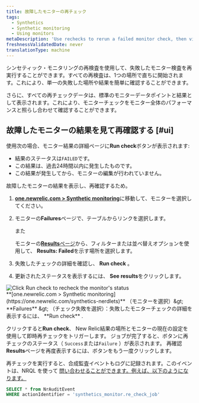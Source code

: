 ```yaml
---
title: 故障したモニターの再チェック
tags:
  - Synthetics
  - Synthetic monitoring
  - Using monitors
metaDescription: 'Use rechecks to rerun a failed monitor check, then view the status and details on the Results page.'
freshnessValidatedDate: never
translationType: machine
---
```


シンセティック・モニタリングの再検査を使用して、失敗したモニター検査を再実行することができます。すべての再検査は、1つの場所で直ちに開始されます。これにより、単一の失敗した場所や結果を簡単に確認することができます。

さらに、すべての再チェックデータは、標準のモニターデータポイントと結果として表示されます。これにより、モニターチェックをモニター全体のパフォーマンスと照らし合わせて確認することができます。

## 故障したモニターの結果を見て再確認する [#ui]

使用<Icon name="fe-rotate-cw" />次の場合、モニター結果の詳細ページに<DNT>**Run check**</DNT>ボタンが表示されます:

* 結果のステータスは`FAILED`です。
* この結果は、過去24時間以内に発生したものです。
* この結果が発生してから、モニターの編集が行われていません。

故障したモニターの結果を表示し、再確認するため。

1. <DNT>**[one.newrelic.com &gt; Synthetic monitoring](https://one.newrelic.com/synthetics-nerdlets)**</DNT>に移動して、モニターを選択してください。

2. モニターの<DNT>**Failures**</DNT>ページで、テーブルからリンクを選択します。

   また

   モニターの[<DNT>**Results**</DNT>ページ](/docs/synthetics/new-relic-synthetics/using-monitors/view-monitor-results)から、フィルターまたは並べ替えオプションを使用して、 <DNT>**Results: Failed**</DNT>を示す場所を選択します。

3. 失敗したチェックの詳細を確認し、 <Icon name="fe-rotate-cw" /><DNT>**Run check**</DNT> 。

4. 更新されたステータスを表示するには、 <DNT>**See results**</DNT>をクリックします。

<img title="Click Run check to recheck the monitor's status" alt="Click Run check to recheck the monitor's status" src="/images/synthetic_screenshot-full_recheck-run-failure.webp" />

<figcaption>
  <DNT>**[one.newrelic.com &gt; Synthetic monitoring](https://one.newrelic.com/synthetics-nerdlets)**</DNT> （モニターを選択）&amp;gt; <DNT>**Failures**</DNT> &amp;gt; （チェック失敗を選択）：失敗したモニターチェックの詳細を表示するには、 <Icon name="fe-rotate-cw" /><DNT>**Run check**</DNT> .
</figcaption>

クリックすると<Icon name="fe-rotate-cw" /><DNT>**Run check**</DNT>、 New Relic結果の場所とモニターの現在の設定を使用して即時再チェックをトリガーします。 ジョブが完了すると、ボタンに再チェックのステータス（ `Success`または`Failure` ）が表示されます。 再確認<DNT>**Results**</DNT>ページを再度表示するには、ボタンをもう一度クリックします。

再チェックを実行すると、合成監査イベントもログに記録されます。このイベントは、NRQL を使って [問い合わせることができます。例えば、以下のようになります。](/docs/query-your-data/nrql-new-relic-query-language/nrql-query-tutorials/query-infrastructure-dimensional-metrics-nrql)

```sql
SELECT * from NrAuditEvent 
WHERE actionIdentifier = 'synthetics_monitor.re_check_job'
```